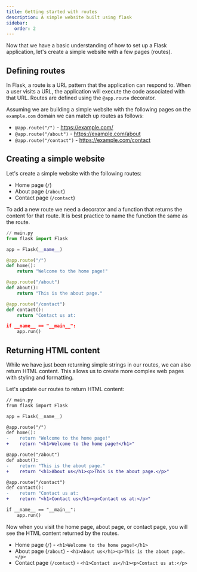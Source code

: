 ```yaml
---
title: Getting started with routes
description: A simple website built using flask
sidebar:
   order: 2
---
```


Now that we have a basic understanding of how to set up a Flask application, let's create a simple website with a few pages (routes).

## Defining routes

In Flask, a route is a URL pattern that the application can respond to. When a user visits a URL, the application will execute the code associated with that URL. Routes are defined using the `@app.route` decorator.

Assuming we are building a simple website with the following pages on the `example.com` domain we can match up routes as follows:

- `@app.route("/")` - https://example.com/
- `@app.route("/about")` - https://example.com/about
- `@app.route("/contact")` - https://example.com/contact

## Creating a simple website

Let's create a simple website with the following routes:

- Home page (`/`)
- About page (`/about`)
- Contact page (`/contact`)

To add a new route we need a decorator and a function that returns the content for that route. It is best practice to name the function the same as the route.

```python
// main.py
from flask import Flask

app = Flask(__name__)

@app.route("/")
def home():
    return "Welcome to the home page!"

@app.route("/about")
def about():
    return "This is the about page."

@app.route("/contact")
def contact():
    return "Contact us at:

if __name__ == "__main__":
    app.run()
```

## Returning HTML content

While we have just been returning simple strings in our routes, we can also return HTML content. This allows us to create more complex web pages with styling and formatting.

Let's update our routes to return HTML content:

```diff lang="python"
// main.py
from flask import Flask

app = Flask(__name__)

@app.route("/")
def home():
-    return "Welcome to the home page!"
+    return "<h1>Welcome to the home page!</h1>"

@app.route("/about")
def about():
-    return "This is the about page."
+    return "<h1>About us</h1><p>This is the about page.</p>"

@app.route("/contact")
def contact():
-    return "Contact us at:
+    return "<h1>Contact us</h1><p>Contact us at:</p>"

if __name__ == "__main__":
    app.run()
```

Now when you visit the home page, about page, or contact page, you will see the HTML content returned by the routes.

- Home page (`/`) - `<h1>Welcome to the home page!</h1>`
- About page (`/about`) - `<h1>About us</h1><p>This is the about page.</p>`
- Contact page (`/contact`) - `<h1>Contact us</h1><p>Contact us at:</p>`
